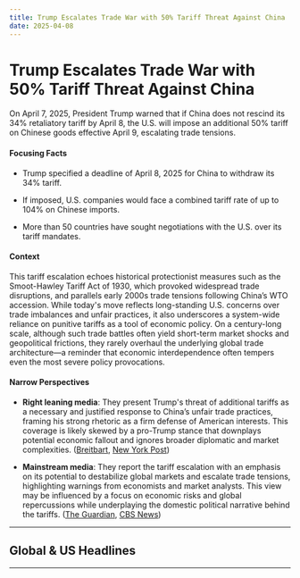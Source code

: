 ```yaml
---
title: Trump Escalates Trade War with 50% Tariff Threat Against China
date: 2025-04-08
---
```


# Trump Escalates Trade War with 50% Tariff Threat Against China

On April 7, 2025, President Trump warned that if China does not rescind its 34% retaliatory tariff by April 8, the U.S. will impose an additional 50% tariff on Chinese goods effective April 9, escalating trade tensions.

#### Focusing Facts

- Trump specified a deadline of April 8, 2025 for China to withdraw its 34% tariff.

- If imposed, U.S. companies would face a combined tariff rate of up to 104% on Chinese imports.

- More than 50 countries have sought negotiations with the U.S. over its tariff mandates.

#### Context

This tariff escalation echoes historical protectionist measures such as the Smoot-Hawley Tariff Act of 1930, which provoked widespread trade disruptions, and parallels early 2000s trade tensions following China’s WTO accession. While today's move reflects long-standing U.S. concerns over trade imbalances and unfair practices, it also underscores a system-wide reliance on punitive tariffs as a tool of economic policy. On a century-long scale, although such trade battles often yield short-term market shocks and geopolitical frictions, they rarely overhaul the underlying global trade architecture—a reminder that economic interdependence often tempers even the most severe policy provocations.

#### Narrow Perspectives

- **Right leaning media**: They present Trump's threat of additional tariffs as a necessary and justified response to China’s unfair trade practices, framing his strong rhetoric as a firm defense of American interests. This coverage is likely skewed by a pro-Trump stance that downplays potential economic fallout and ignores broader diplomatic and market complexities. ([Breitbart](https://www.breitbart.com/politics/2025/04/07/trump-threatens-china-additional-50-tariffs-imposing-retaliatory-tariffs/), [New York Post](https://nypost.com/2025/04/07/world-news/trump-threatens-china-with-additional-50-tariff-if-beijing-doesnt-scrap-its-retaliation/))

- **Mainstream media**: They report the tariff escalation with an emphasis on its potential to destabilize global markets and escalate trade tensions, highlighting warnings from economists and market analysts. This view may be influenced by a focus on economic risks and global repercussions while underplaying the domestic political narrative behind the tariffs. ([The Guardian](https://www.theguardian.com/business/live/2025/apr/08/stock-markets-nikkei-dow-ftse-100-asian-market-today-trump-china-tariffs-threat-business-news-live-latest-updates), [CBS News](https://www.cbsnews.com/news/trump-tariffs-china-50-percent-tariff-retaliatory/))

---

## Global & US Headlines

---
